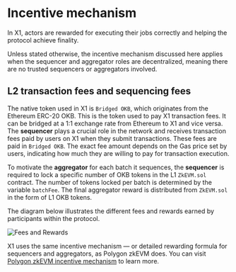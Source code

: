 # Incentive mechanism
In X1, actors are rewarded for executing their jobs correctly and helping the protocol achieve finality.

<Tip title="Note">Unless stated otherwise, the incentive mechanism discussed here applies when the sequencer and aggregator roles are decentralized, meaning there are no trusted sequencers or aggregators involved.</Tip>

## L2 transaction fees and sequencing fees
The native token used in X1 is `Bridged OKB`, which originates from the Ethereum ERC-20 OKB. This is the token used to pay X1 transaction fees. It can be bridged at a 1:1 exchange rate from Ethereum to X1 and vice versa.
The **sequencer** plays a crucial role in the network and receives transaction fees paid by users on X1 when they submit transactions. These fees are paid in `Bridged OKB`. The exact fee amount depends on the Gas price set by users, indicating how much they are willing to pay for transaction execution.

To motivate the **aggregator** for each batch it sequences, the **sequencer** is required to lock a specific number of OKB tokens in the L1 `ZkEVM.sol` contract. The number of tokens locked per batch is determined by the variable `batchFee`. The final aggregator reward is distributed from `ZkEVM.sol` in the form of L1 OKB tokens.

The diagram below illustrates the different fees and rewards earned by participants within the protocol.

![Fees and Rewards](./img/fees-and-rewards.png)

<Tip title="Note">X1 uses the same incentive mechanism — or detailed rewarding formula for sequencers and aggregators, as Polygon zkEVM does. You can visit [Polygon zkEVM incentive mechanism](https://wiki.polygon.technology/docs/zkevm/protocol/incentive-mechanism/ "Polygon zkEVM incentive mechanism") to learn more.</Tip>